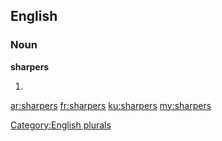 ==English==

===Noun===
'''sharpers'''

# {{plural of|sharper}}

[[Category:English plurals]]

[[ar:sharpers]]
[[fr:sharpers]]
[[ku:sharpers]]
[[my:sharpers]]